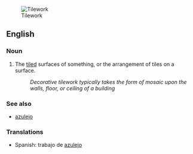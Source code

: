 [[Image:Azulejos Parque Eduardo VII-2.jpg|thumb|Tilework]]
==English==

===Noun===
{{wikipedia}}
{{en-noun|-}}

# The [[tile]]d surfaces of something, or the arrangement of tiles on a surface.
#: ''Decorative tilework typically takes the form of mosaic upon the walls, floor, or ceiling of a building''

===See also===
* [[azulejo]]

===Translations===
{{trans-top|The tiled surfaces of something, or the arrangement of tiles on a surface}}
{{trans-mid}}
*Spanish: trabajo de [[azulejo]]
{{trans-bottom}}